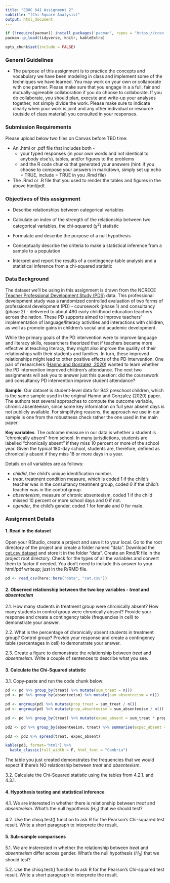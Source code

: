 ```yaml
---
title: "EDUC 641 Assignment 2"
subtitle: "(Chi-Square Analysis)"
output: html_document
---
```

```R
if (!require(pacman)) install.packages('pacman', repos = 'https://cran.rstudio.com')
pacman::p_load(tidyverse, knitr, kableExtra)

opts_chunk$set(include = FALSE)
```

### General Guidelines

* The purpose of this assignment is to practice the concepts and vocabulary we have been modeling in class and implement some of the techniques we have learned. You may work on your own or collaborate with one partner. Please make sure that you engage in a a full, fair and mutually-agreeable collaboration if you do choose to collaborate. If you do collaborate, you should plan, execute and write-up your analyses together, not simply divide the work. Please make sure to indicate clearly when your work is joint and any other individual or resource (outside of class material) you consulted in your responses.


### Submission Requirements

Please upload below two files on Canvas before TBD time:  

 * An .html or .pdf file that includes both - 
   + your typed responses (in your own words and not identical to anybody else's), tables, and/or figures to the problems  
   + and the R code chunks that generated your answers (hint: if you choose to compose your answers in markdown, simply set up echo = TRUE, include = TRUE in you .Rmd file)  
   
 * The .Rmd or .R file that you used to render the tables and figures in the above html/pdf. 

### Objectives of this assignment

 * Describe relationships between categorical variables
 
 * Calculate an index of the strength of the relationship between two categorical variables, the chi-squared ($\chi^2$) statistic
 
 * Formulate and describe the purpose of a null hypothesis
 
 * Conceptually describe the criteria to make a statistical inference from a sample to a population
 
 * Interpret and report the results of a contingency-table analysis and a statistical inference from a chi-squared statistic

### Data Background

The dataset we'll be using in this assignment is drawn from the NCRECE [Teacher Professional Development Study (PDS)](https://www.icpsr.umich.edu/web/ICPSR/studies/34848) data. This professional development study was a randomized controlled evaluation of two forms of professional development (PD) - coursework (phase 1) and consultancy (phase 2) - delivered to about 490 early childhood education teachers across the nation. These PD supports aimed to improve teachers' implementation of language/literacy activities and interactions with children, as well as promote gains in children's social and academic development. 

While the primary goals of the PD intervention were to improve language and literacy skills, researchers theorized that if teachers became more effective at teaching literacy, they might also improve the quality of their relationships with their students and families. In turn, these improved relationships might lead to other positive effects of the PD intervention. One pair of researchers ([Hanno and Gonzalez, 2020](https://doi.org/10.1080/19345747.2019.1634170)) wanted to learn whether the PD intervention improved children's attendance. The next two assignments will ask you to answer just this question: did the coursework and consultancy PD intervention improve student attendance? 

**Sample**. Our dataset is student-level data for 942 preschool children, which is the same sample used in the original Hanno and Gonzalez (2020) paper. The authors test several approaches to compute the outcome variable, chronic absenteeism, since some key information on full year absent days is not publicly available. For simplifying reasons, the approach we use in our sample is one from the robustness check rather the one used in the main paper.

**Key variables**. The outcome measure in our data is whether a student is "chronically absent" from school. In many jurisdictions, students are labelled "chronically absent" if they miss 10 percent or more of the school year. Given the typical 180-day school, students are, therefore, defined as chronically absent if they miss 18 or more days in a year. 

Details on all variables are as follows:

 * *childid*, the child's unique identification number.
 * *treat*, treatment condition measure, which is coded 1 if the child's teacher was in the consultancy treatment group, coded 0 if the child's teacher was in the control group.  
 * *absenteeism*, measure of chronic absenteeism, coded 1 if the child missed 10 percent or more school days and 0 if not. 
 * *cgender*, the child's gender, coded 1 for female and 0 for male.

### Assignment Details

#### 1. Read in the dataset

Open your RStudio, create a project and save it to your local. Go to the root directory of the project and create a folder named "data". Download the [cat.csv dataset](./data/cat.csv) and store it in the folder "data". Create an Rmd/R file in the project root directory. Check for the types of all the variables and convert them to factor if needed. You don't need to include this answer to your html/pdf writeup; just in the R/RMD file.

```r
pd <- read_csv(here::here("data", "cat.csv"))
```


#### 2. Observed relationship between the two key variables - *treat* and *absenteeism*

2.1. How many students in treatment group were chronically absent? How many students in control group were chronically absent? Provide your response and create a contingency table (frequencies in cell) to demonstrate your answer.


2.2. What is the percentage of chronically absent students in treatment group? Control group? Provide your response and create a contingency table (percentages in cell) to demonstrate your answer.


2.3. Create a figure to demonstrate the relationship between *treat* and *absenteeism*. Write a couple of sentences to describe what you see.


#### 3. Calculate the Chi-Squared statistic 

3.1. Copy-paste and run the code chunk below:

```r
pd <- pd %>% group_by(treat) %>% mutate(sum_treat = n())
pd <- pd %>% group_by(absenteeism) %>% mutate(sum_absenteeism = n())

pd <- ungroup(pd) %>% mutate(prop_treat = sum_treat / n())
pd <- ungroup(pd) %>% mutate(prop_absenteeism = sum_absenteeism / n())

pd <- pd %>% group_by(treat) %>% mutate(expec_absent = sum_treat * prop_absenteeism)

pd2 <- pd %>% group_by(absenteeism, treat) %>% summarise(expec_absent = round(mean(expec_absent), 0))

pd3 <- pd2 %>% spread(treat, expec_absent)

kable(pd3, format='html') %>% 
  kable_classic(full_width = F, html_font = "Cambria")
```

The table you just created demonstrates the frequencies that we would expect if there's NO relationship between *treat* and *absenteeism*.

3.2. Calculate the Chi-Squared statistic using the tables from 4.2.1. and 4.3.1. 


#### 4. Hypothesis testing and statistical inference

4.1. We are interested in whether there is relationship between *treat* and *absenteeism*. What's the null hypothesis ($H_0$) that we should test? 


4.2. Use the chisq.test() function to ask R for the Pearson's Chi-squared test result. Write a short paragraph to interprete the result.


#### 5. Sub-sample comparisons

5.1. We are insterested in whether the relationship between *treat* and *absenteeism* differ across gender. What's the null hypothesis ($H_0$) that we should test? 


5.2. Use the chisq.test() function to ask R for the Pearson's Chi-squared test result. Write a short paragraph to interprete the result.











